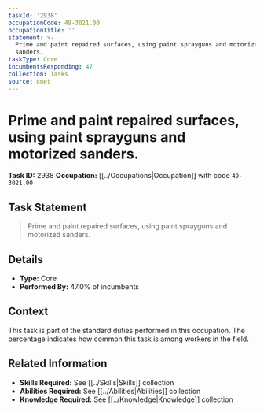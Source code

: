 ```yaml
---
taskId: '2938'
occupationCode: 49-3021.00
occupationTitle: ''
statement: >-
  Prime and paint repaired surfaces, using paint sprayguns and motorized
  sanders.
taskType: Core
incumbentsResponding: 47
collection: Tasks
source: onet
---
```

# Prime and paint repaired surfaces, using paint sprayguns and motorized sanders.

**Task ID:** 2938
**Occupation:** [[../Occupations|Occupation]] with code `49-3021.00`

## Task Statement

> Prime and paint repaired surfaces, using paint sprayguns and motorized sanders.

## Details

- **Type:** Core
- **Performed By:** 47.0% of incumbents

## Context

This task is part of the standard duties performed in this occupation. The percentage indicates how common this task is among workers in the field.

## Related Information

- **Skills Required:** See [[../Skills|Skills]] collection
- **Abilities Required:** See [[../Abilities|Abilities]] collection
- **Knowledge Required:** See [[../Knowledge|Knowledge]] collection
